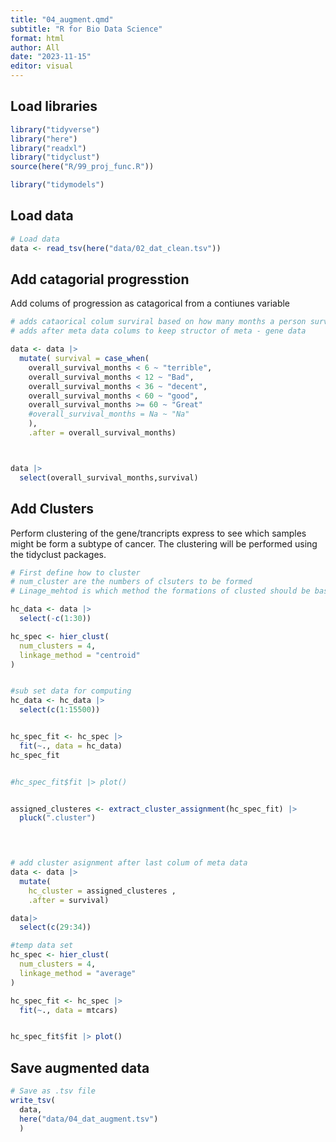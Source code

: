 ```yaml
---
title: "04_augment.qmd"
subtitle: "R for Bio Data Science"
format: html
author: All
date: "2023-11-15"
editor: visual
---
```


## Load libraries

```r
library("tidyverse")
library("here")
library("readxl")
library("tidyclust")
source(here("R/99_proj_func.R"))

library("tidymodels")

```

## Load data

```r
# Load data
data <- read_tsv(here("data/02_dat_clean.tsv"))
```

## Add catagorial progresstion

Add colums of progression as catagorical from a contiunes variable

```r
# adds cataorical colum surviral based on how many months a person survived.
# adds after meta data colums to keep structor of meta - gene data

data <- data |> 
  mutate( survival = case_when(
    overall_survival_months < 6 ~ "terrible",
    overall_survival_months < 12 ~ "Bad",
    overall_survival_months < 36 ~ "decent",
    overall_survival_months < 60 ~ "good",
    overall_survival_months >= 60 ~ "Great"
    #overall_survival_months = Na ~ "Na"
    ),
    .after = overall_survival_months)



data |>
  select(overall_survival_months,survival)
```

## Add Clusters

Perform clustering of the gene/trancripts express to see which samples might be form a subtype of cancer. The clustering will be performed using the tidyclust packages.

```r
# First define how to cluster
# num_cluster are the numbers of clsuters to be formed
# Linage_mehtod is which method the formations of clusted should be based on.

hc_data <- data |>
  select(-c(1:30))

hc_spec <- hier_clust(
  num_clusters = 4,
  linkage_method = "centroid"
)


#sub set data for computing
hc_data <- hc_data |>
  select(c(1:15500))


hc_spec_fit <- hc_spec |>
  fit(~., data = hc_data)
hc_spec_fit


#hc_spec_fit$fit |> plot()


assigned_clusteres <- extract_cluster_assignment(hc_spec_fit) |>
  pluck(".cluster")
  



# add cluster asignment after last colum of meta data
data <- data |> 
  mutate(
    hc_cluster = assigned_clusteres ,
    .after = survival)

data|>
  select(c(29:34))

```

```r
#temp data set
hc_spec <- hier_clust(
  num_clusters = 4,
  linkage_method = "average"
)

hc_spec_fit <- hc_spec |>
  fit(~., data = mtcars)


hc_spec_fit$fit |> plot()
```

## Save augmented data

```r
# Save as .tsv file
write_tsv(
  data, 
  here("data/04_dat_augment.tsv")
  )
```
